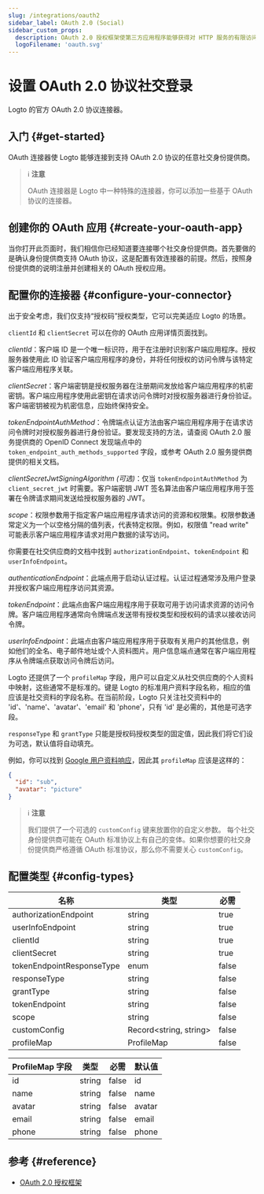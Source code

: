 ```yaml
---
slug: /integrations/oauth2
sidebar_label: OAuth 2.0 (Social)
sidebar_custom_props:
  description: OAuth 2.0 授权框架使第三方应用程序能够获得对 HTTP 服务的有限访问权限。
  logoFilename: 'oauth.svg'
---
```



# 设置 OAuth 2.0 协议社交登录

Logto 的官方 OAuth 2.0 协议连接器。

<GuideTip />

## 入门 \{#get-started}

OAuth 连接器使 Logto 能够连接到支持 OAuth 2.0 协议的任意社交身份提供商。

> ℹ️ **注意**
>
> OAuth 连接器是 Logto 中一种特殊的连接器，你可以添加一些基于 OAuth 协议的连接器。

## 创建你的 OAuth 应用 \{#create-your-oauth-app}

当你打开此页面时，我们相信你已经知道要连接哪个社交身份提供商。首先要做的是确认身份提供商支持 OAuth 协议，这是配置有效连接器的前提。然后，按照身份提供商的说明注册并创建相关的 OAuth 授权应用。

## 配置你的连接器 \{#configure-your-connector}

出于安全考虑，我们仅支持“授权码”授权类型，它可以完美适应 Logto 的场景。

`clientId` 和 `clientSecret` 可以在你的 OAuth 应用详情页面找到。

_clientId_：客户端 ID 是一个唯一标识符，用于在注册时识别客户端应用程序。授权服务器使用此 ID 验证客户端应用程序的身份，并将任何授权的访问令牌与该特定客户端应用程序关联。

_clientSecret_：客户端密钥是授权服务器在注册期间发放给客户端应用程序的机密密钥。客户端应用程序使用此密钥在请求访问令牌时对授权服务器进行身份验证。客户端密钥被视为机密信息，应始终保持安全。

_tokenEndpointAuthMethod_：令牌端点认证方法由客户端应用程序用于在请求访问令牌时对授权服务器进行身份验证。要发现支持的方法，请查阅 OAuth 2.0 服务提供商的 OpenID Connect 发现端点中的 `token_endpoint_auth_methods_supported` 字段，或参考 OAuth 2.0 服务提供商提供的相关文档。

_clientSecretJwtSigningAlgorithm (可选)_：仅当 `tokenEndpointAuthMethod` 为 `client_secret_jwt` 时需要。客户端密钥 JWT 签名算法由客户端应用程序用于签署在令牌请求期间发送给授权服务器的 JWT。

_scope_：权限参数用于指定客户端应用程序请求访问的资源和权限集。权限参数通常定义为一个以空格分隔的值列表，代表特定权限。例如，权限值 "read write" 可能表示客户端应用程序请求对用户数据的读写访问。

你需要在社交供应商的文档中找到 `authorizationEndpoint`、`tokenEndpoint` 和 `userInfoEndpoint`。

_authenticationEndpoint_：此端点用于启动认证过程。认证过程通常涉及用户登录并授权客户端应用程序访问其资源。

_tokenEndpoint_：此端点由客户端应用程序用于获取可用于访问请求资源的访问令牌。客户端应用程序通常向令牌端点发送带有授权类型和授权码的请求以接收访问令牌。

_userInfoEndpoint_：此端点由客户端应用程序用于获取有关用户的其他信息，例如他们的全名、电子邮件地址或个人资料图片。用户信息端点通常在客户端应用程序从令牌端点获取访问令牌后访问。

Logto 还提供了一个 `profileMap` 字段，用户可以自定义从社交供应商的个人资料中映射，这些通常不是标准的。键是 Logto 的标准用户资料字段名称，相应的值应该是社交资料的字段名称。在当前阶段，Logto 只关注社交资料中的 'id'、'name'、'avatar'、'email' 和 'phone'，只有 'id' 是必需的，其他是可选字段。

`responseType` 和 `grantType` 只能是授权码授权类型的固定值，因此我们将它们设为可选，默认值将自动填充。

例如，你可以找到 [Google 用户资料响应](https://developers.google.com/identity/openid-connect/openid-connect#an-id-tokens-payload)，因此其 `profileMap` 应该是这样的：

```json
{
  "id": "sub",
  "avatar": "picture"
}
```

> ℹ️ **注意**
>
> 我们提供了一个可选的 `customConfig` 键来放置你的自定义参数。
> 每个社交身份提供商可能在 OAuth 标准协议上有自己的变体。如果你想要的社交身份提供商严格遵循 OAuth 标准协议，那么你不需要关心 `customConfig`。

## 配置类型 \{#config-types}

| 名称                      | 类型                    | 必需  |
| ------------------------- | ----------------------- | ----- |
| authorizationEndpoint     | string                  | true  |
| userInfoEndpoint          | string                  | true  |
| clientId                  | string                  | true  |
| clientSecret              | string                  | true  |
| tokenEndpointResponseType | enum                    | false |
| responseType              | string                  | false |
| grantType                 | string                  | false |
| tokenEndpoint             | string                  | false |
| scope                     | string                  | false |
| customConfig              | Record\<string, string> | false |
| profileMap                | ProfileMap              | false |

| ProfileMap 字段 | 类型   | 必需  | 默认值 |
| --------------- | ------ | ----- | ------ |
| id              | string | false | id     |
| name            | string | false | name   |
| avatar          | string | false | avatar |
| email           | string | false | email  |
| phone           | string | false | phone  |

## 参考 \{#reference}

- [OAuth 2.0 授权框架](https://www.rfc-editor.org/rfc/rfc6749)
